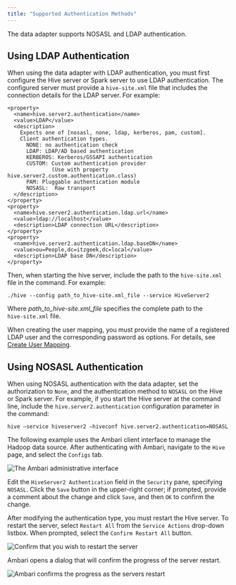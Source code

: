 ```yaml
---
title: "Supported Authentication Methods"
---
```


<div id="supported_authentication_methods" class="registered_link"></div>

The data adapter supports NOSASL and LDAP authentication.

## Using LDAP Authentication

When using the data adapter with LDAP authentication, you must first configure the Hive server or Spark server to use LDAP authentication. The configured server must provide a `hive-site.xml` file that includes the connection details for the LDAP server. For example:

```text
<property>
  <name>hive.server2.authentication</name>
  <value>LDAP</value>
  <description>
    Expects one of [nosasl, none, ldap, kerberos, pam, custom].
    Client authentication types.
      NONE: no authentication check
      LDAP: LDAP/AD based authentication
      KERBEROS: Kerberos/GSSAPI authentication
      CUSTOM: Custom authentication provider
              (Use with property hive.server2.custom.authentication.class)
      PAM: Pluggable authentication module
      NOSASL:  Raw transport
  </description>
</property>
<property>
  <name>hive.server2.authentication.ldap.url</name>
  <value>ldap://localhost</value>
  <description>LDAP connection URL</description>
</property>
<property>
  <name>hive.server2.authentication.ldap.baseDN</name>
  <value>ou=People,dc=itzgeek,dc=local</value>
  <description>LDAP base DN</description>
</property>
```

Then, when starting the hive server, include the path to the `hive-site.xml` file in the command. For example:

```text
./hive --config path_to_hive-site.xml_file --service HiveServer2
```

Where *path_to_hive-site.xml_file* specifies the complete path to the `hive‑site.xml` file.

When creating the user mapping, you must provide the name of a registered LDAP user and the corresponding password as options. For details, see [Create User Mapping](../06_configuring_the_hadoop_data_adapter/#create-user-mapping).

<div id="using_nosasl_authentication" class="registered_link"></div>

## Using NOSASL Authentication

When using NOSASL authentication with the data adapter, set the authorization to `None`, and the authentication method to `NOSASL` on the Hive or Spark server. For example, if you start the Hive server at the command line, include the `hive.server2.authentication` configuration parameter in the command:

```text
hive –service hiveserver2 –hiveconf hive.server2.authentication=NOSASL
```

The following example uses the Ambari client interface to manage the Hadoop data source. After authenticating with Ambari, navigate to the `Hive` page, and select the `Configs` tab.

![*The Ambari administrative interface*](images/ambari_administrative_interface.png)

Edit the `HiveServer2 Authentication` field in the `Security` pane, specifying `NOSASL`. Click the `Save` button in the upper-right corner; if prompted, provide a comment about the change and click `Save`, and then `OK` to confirm the change.

After modifying the authentication type, you must restart the Hive server. To restart the server, select `Restart All` from the `Service Actions` drop-down listbox. When prompted, select the `Confirm Restart All` button.

![*Confirm that you wish to restart the server*](images/restart_the_server.png)

Ambari opens a dialog that will confirm the progress of the server restart.

![*Ambari confirms the progress as the servers restart*](images/progress_as_the_servers_restart.png)
